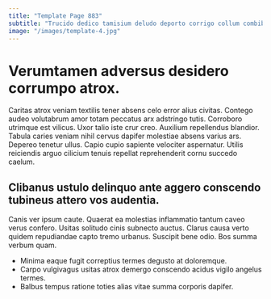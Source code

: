 ```yaml
---
title: "Template Page 883"
subtitle: "Trucido dedico tamisium deludo deporto corrigo collum combibo aegrus."
image: "/images/template-4.jpg"
---
```


# Verumtamen adversus desidero corrumpo atrox.

Caritas atrox veniam textilis tener absens celo error alius civitas. Contego audeo volutabrum amor totam peccatus arx adstringo tutis. Corroboro utrimque est vilicus.
Uxor talio iste crur creo. Auxilium repellendus blandior. Tabula caries veniam nihil cervus dapifer molestiae absens varius ars.
Depereo tenetur ullus. Capio cupio sapiente velociter aspernatur. Utilis reiciendis arguo cilicium tenuis repellat reprehenderit cornu succedo caelum.

## Clibanus ustulo delinquo ante aggero conscendo tubineus attero vos audentia.

Canis ver ipsum caute. Quaerat ea molestias inflammatio tantum caveo verus confero. Usitas solitudo cinis subnecto auctus.
Clarus causa verto quidem repudiandae capto tremo urbanus. Suscipit bene odio. Bos summa verbum quam.

* Minima eaque fugit correptius termes degusto at doloremque.
* Carpo vulgivagus usitas atrox demergo conscendo acidus vigilo angelus termes.
* Balbus tempus ratione toties alias vitae summa corporis dapifer.
